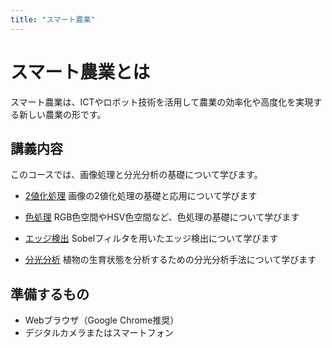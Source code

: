 ```yaml
---
title: "スマート農業"
---
```


# スマート農業とは

スマート農業は、ICTやロボット技術を活用して農業の効率化や高度化を実現する新しい農業の形です。

## 講義内容

このコースでは、画像処理と分光分析の基礎について学びます。

- [2値化処理](binarization.qmd)
  画像の2値化処理の基礎と応用について学びます

- [色処理](color.qmd)
  RGB色空間やHSV色空間など、色処理の基礎について学びます

- [エッジ検出](sobel.qmd)
  Sobelフィルタを用いたエッジ検出について学びます

- [分光分析](spectral.qmd)
  植物の生育状態を分析するための分光分析手法について学びます

## 準備するもの

- Webブラウザ（Google Chrome推奨）
- デジタルカメラまたはスマートフォン